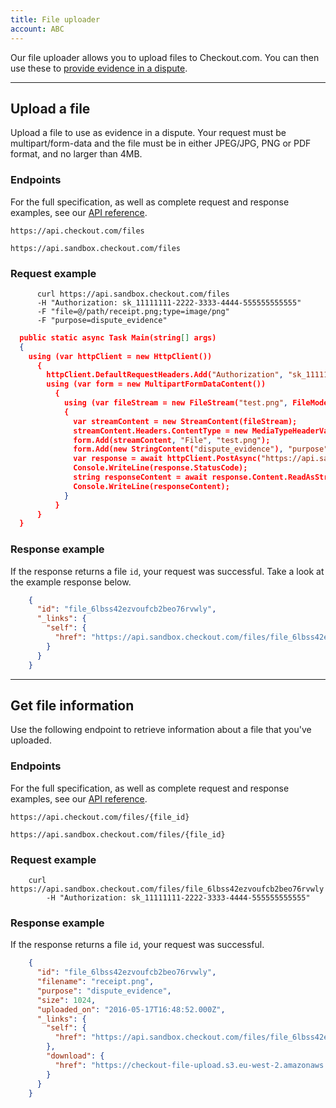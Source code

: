 ```yaml
---
title: File uploader
account: ABC
---
```


Our file uploader allows you to upload files to Checkout.com. You can then use these to [provide evidence in a dispute](/display/DOCS/Disputes+API).

---

## Upload a file

Upload a file to use as evidence in a dispute. Your request must be multipart/form-data and the file must be in either JPEG/JPG, PNG or PDF format, and no larger than 4MB.

### Endpoints

For the full specification, as well as complete request and response examples, see our [API reference](https://api-reference.checkout.com/).

<tabs>
<tab title="Live">
<LineCodeWrapper type="post">

`https://api.checkout.com/files`

</LineCodeWrapper>
</tab>
<tab title="Sandbox">
<LineCodeWrapper type="post">

`https://api.sandbox.checkout.com/files`

</LineCodeWrapper>
</tab>
</tabs>

### Request example

<tabs>
<tab title="cURL">

```
      curl https://api.sandbox.checkout.com/files
      -H "Authorization: sk_11111111-2222-3333-4444-555555555555"
      -F "file=@/path/receipt.png;type=image/png"
      -F "purpose=dispute_evidence"
```

</tab>
<tab title="C#">

``` json withBorder=false
  public static async Task Main(string[] args)
  {
    using (var httpClient = new HttpClient())
      {
        httpClient.DefaultRequestHeaders.Add("Authorization", "sk_11111111-2222-3333-4444-555555555555");
        using (var form = new MultipartFormDataContent())
          {
            using (var fileStream = new FileStream("test.png", FileMode.Open))
            {
              var streamContent = new StreamContent(fileStream);
              streamContent.Headers.ContentType = new MediaTypeHeaderValue("image/png");
              form.Add(streamContent, "File", "test.png");
              form.Add(new StringContent("dispute_evidence"), "purpose");
              var response = await httpClient.PostAsync("https://api.sandbox.checkout.com/files", form);
              Console.WriteLine(response.StatusCode);
              string responseContent = await response.Content.ReadAsStringAsync();
              Console.WriteLine(responseContent);
            }
          }
      }
  }
```

</tab>
</tabs>

### Response example

If the response returns a file `id`, your request was successful. Take a look at the example response below.

```json
    {
      "id": "file_6lbss42ezvoufcb2beo76rvwly",
      "_links": {
        "self": {
          "href": "https://api.sandbox.checkout.com/files/file_6lbss42ezvoufcb2beo76rvwly"
        }
      }
    }
```

---

## Get file information

Use the following endpoint to retrieve information about a file that you've uploaded.

### Endpoints

For the full specification, as well as complete request and response examples, see our [API reference](https://api-reference.checkout.com/).

<tabs>
<tab title="Live">
<LineCodeWrapper type="get">

`https://api.checkout.com/files/{file_id}`

</LineCodeWrapper>
</tab>
<tab title="Sandbox">
<LineCodeWrapper type="get">

`https://api.sandbox.checkout.com/files/{file_id}`

</LineCodeWrapper>
</tab>
</tabs>

### Request example

```
    curl https://api.sandbox.checkout.com/files/file_6lbss42ezvoufcb2beo76rvwly
        -H "Authorization: sk_11111111-2222-3333-4444-555555555555"
```

### Response example

If the response returns a file `id`, your request was successful.

```json
    {
      "id": "file_6lbss42ezvoufcb2beo76rvwly",
      "filename": "receipt.png",
      "purpose": "dispute_evidence",
      "size": 1024,
      "uploaded_on": "2016-05-17T16:48:52.000Z",
      "_links": {
        "self": {
          "href": "https://api.sandbox.checkout.com/files/file_6lbss42ezvoufcb2beo76rvwly"
        },
        "download": {
          "href": "https://checkout-file-upload.s3.eu-west-2.amazonaws.com/ucdac/ucdac/6lbss42ezvoufcb2beo76rvwly?X-Amz-Expires=3600&x-amz-security-token=FQoDYXdzENL%2F%2F%2F%2F%2F%2F%2F%2F%2F%2FwEa"
        }
      }
    }
```
